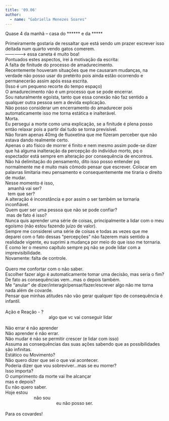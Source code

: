 ```yaml
---
title: '09.06'
author: 
  - name: "Gabriella Menezes Soares"
---
```


Quase 4 da manhã – casa do ****** e da *****

| Primeiramente gostaria de ressaltar que está sendo um prazer escrever isso deitada num quarto vendo gatos comerem.
| -------------> essa caneta é muito boa!
| Pontuados estes aspectos, irei à motivação da escrita:
| A falta de finitude do processo de amadurecimento.
| Recentemente houveram situações que me causaram mudanças, na verdade não posso usar do pretérito pois ainda estão ocorrendo e permanecerão assim após essa escrita.
| (Isso é um pequeno recorte do tempo espaço)
| O amadurecimento não é um processo que se pode encerrar.
| Sou naturalmente egoísta, tanto que essa conexão não faz sentido a qualquer outra pessoa sem a devida explicação.
| Não posso considerar um encerramento do amadurecer pois automaticamente isso me torna estática e inalterável.
| Morta.
| Eu persegui a morte como uma explicação, se a finitude é plena posso então relaxar pois a partir daí tudo se torna previsível.
| Não foram apenas 40mg de fluoxetina que me fizeram perceber que não estava dando realmente certo.
| Apenas o ato físico de morrer é finito e nem mesmo assim pode-se dizer que há alguma inalteração da percepção do indivíduo morto, pq o espectador está sempre em alteração por consequência de encontros.
| Não há delimitação do pensamento, dito isso posso entender pq normalmente me é muito mais cômodo pensar que escrever. Colocar em palavras limitaria meu pensamento e consequentemente me tiraria o direito de mudar.
| Nesse momento é isso,
|   amanhã vai ser?
|   tem que ser?
| A alteração é inconstância e por assim o ser também se tornaria inconfiável.
| Quem quer ser uma pessoa que não se pode confiar?
|  mas de fato é isso?
| Nunca quis aprender uma série de coisas, principalmente a lidar com o meu egoísmo (não estou fazendo juízo de valor).
| Sempre me considerei uma série de coisas e todas as vezes que me deparei com o fato dessas "percepções" não fazerem mais sentido a realidade vigente, eu suprimi a mudança por meio do que isso me tornaria.
| É como ler o mesmo capítulo sempre pq não se pode lidar com a imprevisibilidade.
| Novamente: falta de controle.
| 
| Quero me confortar com o não saber.
| Escolher fazer algo é automaticamente tomar uma decisão, mas seria o fim?
| De fato as consequências vem...mas o depois também.
| Me "anular" de dizer/interagir/pensar/fazer/escrever algo não me torna nada além de covarde.
| Pensar que minhas atitudes não vão gerar qualquer tipo de consequência é infantil.
| 
| Ação e Reação - ? 
|                                    algo que vc vai conseguir lidar
| 
| Não errar é não aprender 
| Não aprender é não errar.
| Não mudar é não se permitir crescer (e lidar com isso)
| Assuma as consequências das suas ações sabendo que as possibilidades são infinitas.
| Estático ou Movimento?
| Não quero dizer que sei o que vai acontecer.
| Poderia dizer que vou sobreviver...mas se eu morrer? 
| Isso importa?
| O cumprimento da morte vai lhe alcançar
| mas e depois?
| Eu não quero saber.
| Hoje estou  
|                        não sou
|                                          eu não posso ser.
| 
| Para os covardes!
